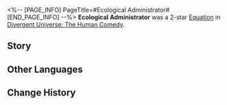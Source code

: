 <%-- [PAGE_INFO]
PageTitle=#Ecological Administrator#
[END_PAGE_INFO] --%>
{{Removed|Equation}}
{{Equation Infobox
|period   = The Human Comedy
|rarity   = 2
|path1    = Preservation*5
|path2    = Abundance*3
|effect   = When characters deal {{Trait|Quake}} DMG, every character at Max HP will increase the current {{Trait|Quake}} DMG multiplier by {{Color|h|35%}} of the original multiplier.
|mentions = 
}}
'''Ecological Administrator''' was a 2-star [[Divergent Universe: The Human Comedy/Equatoins|Equation]] in [[Divergent Universe: The Human Comedy]].

==Story==
{{Description|Through the dome of the ecosystem, you have an unobstructed view of the lush interior of the cabin. Tens of millions of residents come from lost worlds and obtain this safe haven they could only dream of. The space station, hovering high above the outer orbits of Asto-II, graciously opens its arms to those with tears of grief.<br /><br />You wave your arm and let it drizzle. When new shoots start growing, you awaken the sunlight. Insignificant humans harness the magnificent power of nature in an insignificant world, not for destruction, but to protect the vulnerable creatures in the world. You pick a fiery red fruit from the forest you have watered yourself. It tastes so sweet that even the fruit farmers would drool at the sight. People sing and dance, throwing you high into the air in celebration of the first bumper harvest.}}
<!--
==Gameplay Notes==
* 
-->
==Other Languages==
{{Other Languages
|en   = Ecological Administrator
|zhs  = 生态管理员
|zht  = 生態管理員
|ja   = {{Rubi|生態管理員|せいたいかんりいん}}
|ko   = 생태계 관리자
|es   = Administrado{{MC|f=ra|m=r}} ecológic{{MC|f=a|m=o}}
|fr   = Gestionnaire de l'environnement
|ru   = Управляющий экологией
|th   = ผู้ดูแลระบบนิเวศ
|vi   = Người Quản Lý Sinh Thái
|de   = Ökologischer Verwalter
|id   = Ecological Administrator
|pt   = Administrador Ecológico
}}

==Change History==
{{Change History|2.3}}